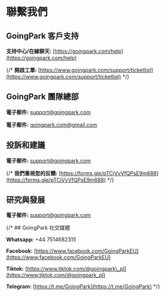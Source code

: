 # 聯繫我們

## GoingPark 客戶支持

**支持中心/在線聊天:** [https://goingpark.com/help](https://goingpark.com/help)

{/* **開啟工單:** [https://www.goingpark.com/support/ticketlist](https://www.goingpark.com/support/ticketlist) */}

## GoingPark 團隊總部

**電子郵件:** [support@goingpark.com](mailto:support@goingpark.com)

**電子郵件:** [goingpark.com@gmail.com](mailto:goingpark.com@gmail.com)

## 投訴和建議

**電子郵件:** [support@goingpark.com](mailto:support@goingpark.com)

{/* **我們重視您的反饋:** [https://forms.gle/pTCjVyVfQPsE9m688](https://forms.gle/pTCjVyVfQPsE9m688) */}

## 研究與發展

**電子郵件:** [support@goingpark.com](mailto:support@goingpark.com)

{/* ## GoingPark 社交媒體

**Whatsapp:** +44 7514682315

**Facebook:** [https://www.facebook.com/GoingParkEU](https://www.facebook.com/GoingParkEU)

**Tiktok:** [https://www.tiktok.com/@goingpark\_pl](https://www.tiktok.com/@goingpark_pl)

**Telegram:** [https://t.me/GoingPark](https://t.me/GoingPark) */}
